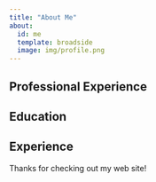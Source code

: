 ```yaml
---
title: "About Me"
about:
  id: me
  template: broadside
  image: img/profile.png
---
```


:::{#me}

## Professional Experience

## Education

## Experience

:::

Thanks for checking out my web site!
